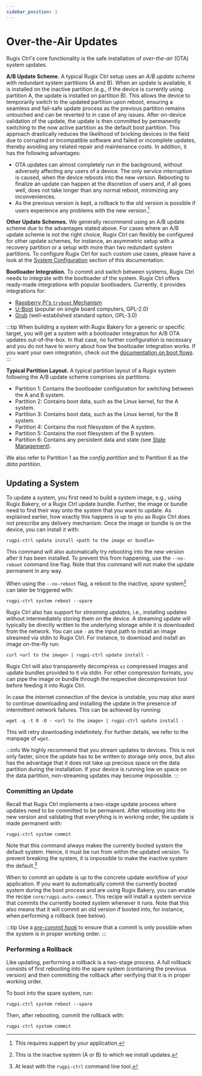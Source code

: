 ```yaml
---
sidebar_position: 1
---
```


# Over-the-Air Updates

Rugix Ctrl's core functionality is the safe installation of _over-the-air_ (OTA) system updates.

**A/B Update Scheme.** A typical Rugix Ctrl setup uses an _A/B update scheme_ with redundant system partitions (A and B).
When an update is available, it is installed on the inactive partition (e.g., if the device is currently using partition A, the update is installed on partition B).
This allows the device to temporarily switch to the updated partition upon reboot, ensuring a seamless and fail-safe update process as the previous partition remains untouched and can be reverted to in case of any issues.
After on-device validation of the update, the update is then committed by permanently switching to the now active partition as the default boot partition.
This approach drastically reduces the likelihood of bricking devices in the field due to corrupted or incompatible software and failed or incomplete updates, thereby avoiding any related repair and maintenance costs.
In addition, it has the following advantages:

- OTA updates can almost completely run in the background, without adversely affecting any users of a device.
The only service interruption is caused, when the device reboots into the new version.
Rebooting to finalize an update can happen at the discretion of users and, if all goes well, does not take longer than any normal reboot, minimizing any inconveniences.
- As the previous version is kept, a rollback to the old version is possible if users experience any problems with the new version.[^rollback]

[^rollback]: This requires suppert by your application.

**Other Update Schemes.** We generally recommend using an A/B update scheme due to the advantages stated above.
For cases where an A/B update scheme is not the right choice, Rugix Ctrl can flexibly be configured for other update schemes, for instance, an asymmetric setup with a recovery partition or a setup with more than two redundant system partitions.
To configure Rugix Ctrl for such custom use cases, please have a look at the [System Configuration](./advanced/system-configuration.mdx) section of this documentation.

**Bootloader Integration.** To commit and switch between systems, Rugix Ctrl needs to integrate with the bootloader of the system.
Rugix Ctrl offers ready-made integrations with popular bootloaders.
Currently, it provides integrations for:

- [Raspberry Pi's `tryboot` Mechanism](https://www.raspberrypi.com/documentation/computers/config_txt.html#example-update-flow-for-ab-booting)
- [U-Boot](https://docs.u-boot.org/en/latest/) (popular on single board computers, GPL-2.0)
- [Grub](https://www.gnu.org/software/grub/) (well-established standard option, GPL-3.0)

:::tip
When building a system with Rugix Bakery for a generic or specific target, you will get a system with a bootloader integration for A/B OTA updates out-of-the-box. In that case, no further configuration is necessary and you do not have to worry about how the bootloader integration works.
If you want your own integration, check out the [documentation on boot flows](./advanced/boot-flows.md).
:::

**Typical Partition Layout.** A typical partition layout of a Rugix system following the A/B update scheme comprises six partitions:

- Partition 1: Contains the bootloader configuration for switching between the A and B system.
- Partition 2: Contains boot data, such as the Linux kernel, for the A system.
- Partition 3: Contains boot data, such as the Linux kernel, for the B system.
- Partition 4: Contains the root filesystem of the A system.
- Partition 5: Contains the root filesystem of the B system.
- Partition 6: Contains any persistent data and state (see [State Management](./state-management)).

We also refer to Partition 1 as the _config partition_ and to Partition 6 as the _data partition_.


## Updating a System

To update a system, you first need to build a system image, e.g., using Rugix Bakery, or a Rugix Ctrl update bundle.
Further, the image or bundle need to find their way onto the system that you want to update.
As explained earlier, how exactly this happens is up to you as Rugix Ctrl does not prescribe any delivery mechanism.
Once the image or bundle is on the device, you can install it with:

```shell
rugpi-ctrl update install <path to the image or bundle>
```

This command will also automatically try rebooting into the new version after it has been installed.
To prevent this from happening, use the `--no-reboot` command line flag.
Note that this command will not make the update permanent in any way.

When using the `--no-reboot` flag, a reboot to the inactive, _spare_ system[^spare-system] can later be triggered with:

[^spare-system]: This is the inactive system (A or B) to which we install updates.

```shell
rugpi-ctrl system reboot --spare
```

Rugix Ctrl also has support for _streaming updates_, i.e., installing updates without intermediately storing them on the device.
A streaming update will typically be directly written to the underlying storage while it is downloaded from the network.
You can use `-` as the input path to install an image streamed via stdin to Rugix Ctrl.
For instance, to download and install an image on-the-fly run:

```shell
curl <url to the image> | rugpi-ctrl update install -
```

Rugix Ctrl will also transparently decompress `xz` compressed images and update bundles provided to it via stdin. For other compression formats, you can pipe the image or bundle through the respective decompression tool before feeding it into Rugix Ctrl.

In case the internet connection of the device is unstable, you may also want to continue downloading and installing the update in the presence of intermittent network failures.
This can be achieved by running:

```shell
wget -q -t 0 -O - <url to the image> | rugpi-ctrl update install -
```

This will retry downloading indefinitely. For further details, we refer to the manpage of `wget`.

:::info
We highly recommend that you stream updates to devices.
This is not only faster, since the update has to be written to storage only once, but also has the advantage that it does not take up precious space on the data partition during the installation.
If your device is running low on space on the data partition, non-streaming updates may become impossible.
:::

### Committing an Update

Recall that Rugix Ctrl implements a two-stage update process where updates need to be committed to be permanent.
After rebooting into the new version and validating that everything is in working order, the update is made permanent with:

```shell
rugpi-ctrl system commit
```

Note that this command always makes the currently booted system the default system.
Hence, it must be run from within the updated version.
To prevent breaking the system, it is impossible to make the inactive system the default.[^inactive-default]

[^inactive-default]: At least with the `rugpi-ctrl` command line tool.

When to commit an update is up to the concrete update workflow of your application.
If you want to automatically commit the currently booted system during the boot process and are using Rugix Bakery, you can enable the recipe `core/rugpi-auto-commit`.
This recipe will install a system service that commits the currently booted system whenever it runs.
Note that this also means that it will commit an old version if booted into, for instance, when performing a rollback (see below).

:::tip
Use a [_pre-commit hook_](./hooks.md#system-update-hooks) to ensure that a commit is only possible when the system is in proper working order.
:::

### Performing a Rollback

Like updating, performing a rollback is a two-stage process.
A full rollback consists of first rebooting into the spare system (containing the previous version) and then committing the rollback after verifying that it is in proper working order.

To boot into the spare system, run:

```shell
rugpi-ctrl system reboot --spare
```

Then, after rebooting, commit the rollback with:

```shell
rugpi-ctrl system commit
```
